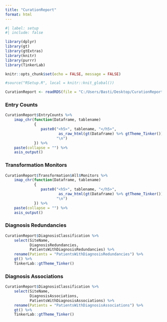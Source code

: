 ```yaml
---
title: "CurationReport"
format: html
---
```


```r
#| label: setup
#| include: false

library(dplyr)
library(gt)
library(gtExtras)
library(knitr)
library(purrr)
library(TinkerLab)

knitr::opts_chunk$set(echo = FALSE, message = FALSE)

#source("RSetup.R", local = knitr::knit_global())
```


```r

CurationReport <- readRDS(file = "C:/Users/Basti/Desktop/CurationReport_10000.RDS")

```

### Entry Counts

```r

CurationReport$EntryCounts %>%
    imap_chr(function(Dataframe, tablename)
             {
                paste0("<h5>", tablename, "</h5>",
                        as_raw_html(gt(Dataframe) %>% gtTheme_Tinker()),
                       "\n")
             }) %>%
    paste(collapse = "") %>%
    asis_output()

```


### Transformation Monitors

```r

CurationReport$Transformation$All$Monitors %>%
    imap_chr(function(Dataframe, tablename)
             {
                paste0("<h5>", tablename, "</h5>",
                        as_raw_html(gt(Dataframe) %>% gtTheme_Tinker()),
                       "\n")
             }) %>%
    paste(collapse = "") %>%
    asis_output()

```


### Diagnosis Redundancies

```r

CurationReport$DiagnosisClassification %>%
    select(SiteName,
           DiagnosisRedundancies,
           PatientsWithDiagnosisRedundancies) %>%
    rename(Patients = "PatientsWithDiagnosisRedundancies") %>%
    gt() %>%
    TinkerLab::gtTheme_Tinker()

```

### Diagnosis Associations

```r

CurationReport$DiagnosisClassification %>%
    select(SiteName,
           DiagnosisAssociations,
           PatientsWithDiagnosisAssociations) %>%
    rename(Patients = "PatientsWithDiagnosisAssociations") %>%
    gt() %>%
    TinkerLab::gtTheme_Tinker()

```


